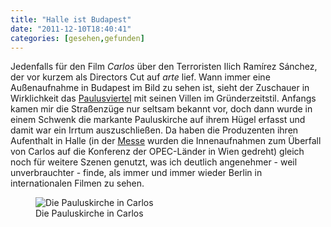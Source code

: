 ```yaml
---
title: "Halle ist Budapest"
date: "2011-12-10T18:40:41"
categories: [gesehen,gefunden]
---
```


Jedenfalls für den Film *Carlos* über den Terroristen Ilich Ramírez Sánchez, der vor kurzem als Directors Cut auf *arte* lief. Wann immer eine Außenaufnahme in Budapest im Bild zu sehen ist, sieht der Zuschauer in Wirklichkeit das [Paulusviertel](http://de.wikipedia.org/wiki/Paulusviertel_(Halle)) mit seinen Villen im Gründerzeitstil. Anfangs kamen mir die Straßenzüge nur seltsam bekannt vor, doch dann wurde in einem Schwenk die markante Pauluskirche auf ihrem Hügel erfasst und damit war ein Irrtum auszuschließen. Da haben die Produzenten ihren Aufenthalt in Halle (in der [Messe](http://www.halleforum.de/Halle-Nachrichten/HalleMesse-wird-OPECSitz/20441) wurden die Innenaufnahmen zum Überfall von Carlos auf die Konferenz der OPEC-Länder in Wien gedreht) gleich noch für weitere Szenen genutzt, was ich deutlich angenehmer - weil unverbrauchter - finde, als immer und immer wieder Berlin in internationalen Filmen zu sehen.

![Die Pauluskirche in Carlos](/blog/wp-content/uploads/2011/12/carlos.jpg)
